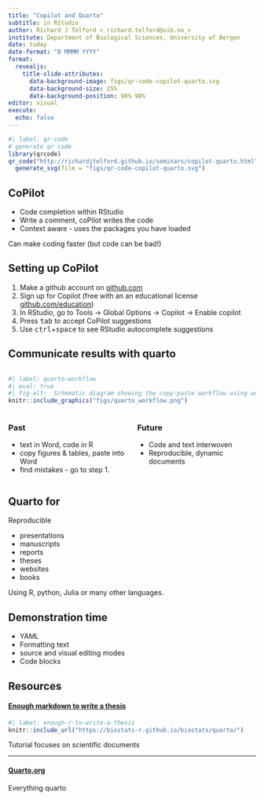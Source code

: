 ```yaml
---
title: "Copilot and Quarto"
subtitle: in RStudio
author: Richard J Telford <_richard.telford@uib.no_>
institute: Department of Biological Sciences, University of Bergen
date: today
date-format: "D MMMM YYYY"
format: 
  revealjs:
    title-slide-attributes:
      data-background-image: figs/qr-code-copilot-quarto.svg
      data-background-size: 25%
      data-background-position: 98% 98%
editor: visual
execute:
  echo: false
---
```




```r
#| label: qr-code
# generate qr code
library(qrcode)
qr_code("http://richardjtelford.github.io/seminars/copilot-quarto.html") |> 
  generate_svg(file = "figs/qr-code-copilot-quarto.svg")
```

## CoPilot

-  Code completion within RStudio
- Write a comment, coPilot writes the code
- Context aware - uses the packages you have loaded

Can make coding faster (but code can be bad!)

## Setting up CoPilot

1) Make a github account on [github.com](github.com)
2) Sign up for Copilot (free with an an educational license [github.com/education](https://github.com/education/))
3) In RStudio, go to Tools -> Global Options -> Copilot -> Enable copilot
4) Press <kbd>tab</kbd> to accept CoPilot suggestions
5) Use <kbd>ctrl</kbd>+<kbd>space</kbd> to see RStudio autocomplete suggestions

## Communicate results with quarto {.scrollable}

::: columns
```r
#| label: quarto-workflow
#| eval: true
#| fig-alt:  Schematic diagram showing the copy-paste workflow using word and the reproducible quarto workflow
knitr::include_graphics("figs/quarto_workflow.png")
```
:::

::: columns
::: {.column width="50%"}
### Past

- text in Word, code in R
- copy figures & tables, paste into Word
- find mistakes - go to step 1.
:::

::: {.column width="50%"}
### Future

- Code and text interwoven
- Reproducible, dynamic documents
:::
:::

## Quarto for

Reproducible 

- presentations
- manuscripts
- reports 
- theses
- websites
- books

Using R, python, Julia or many other languages.

## Demonstration time

- YAML
- Formatting text
- source and visual editing modes
- Code blocks

## Resources

#### [Enough markdown to write a thesis](https://biostats-r.github.io/biostats/quarto/)

```r
#| label: enough-r-to-write-a-thesis
knitr::include_url("https://biostats-r.github.io/biostats/quarto/")
```

Tutorial focuses on scientific documents

---
#### [Quarto.org](quarto.org)

Everything quarto
